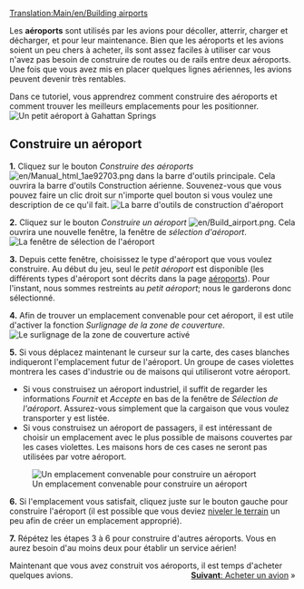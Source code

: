 [[Translation:Main/en/Building airports]]{{en/-}}{{fr/Tutoriel}}

Les '''aéroports''' sont utilisés par les avions pour décoller, atterrir, charger et décharger, et pour leur maintenance. Bien que les aéroports et les avions soient un peu chers à acheter, ils sont assez faciles à utiliser car vous n'avez pas besoin de construire de routes ou de rails entre deux aéroports. Une fois que vous avez mis en placer quelques lignes aériennes, les avions peuvent devenir très rentables.

Dans ce tutoriel, vous apprendrez comment construire des aéroports et comment trouver les meilleurs emplacements pour les positionner.
[[File:en/Build-airport-1.png|frame|none|Un petit aéroport à Gahattan Springs]]

==Construire un aéroport==

'''1.''' Cliquez sur le bouton ''Construire des aéroports'' [[File:en/Manual html 1ae92703.png]] dans la barre d'outils principale. Cela ouvrira la barre d'outils Construction aérienne. Souvenez-vous que vous pouvez faire un clic droit sur n'importe quel bouton si vous voulez une description de ce qu'il fait.
[[File:en/Airport construction.png|frame|none|La barre d'outils de construction d'aéroport]]

'''2.''' Cliquez sur le bouton ''Construire un aéroport'' [[File:en/Build airport.png]]. Cela ouvrira une nouvelle fenêtre, la fenêtre de ''sélection d'aéroport''.
[[File:en/Build-airport-2.png|frame|none|La fenêtre de sélection de l'aéroport]]

'''3.''' Depuis cette fenêtre, choisissez le type d'aéroport que vous voulez construire. Au début du jeu, seul le ''petit aéroport'' est disponible (les différents types d'aéroport sont décrits dans la page [[Main/fr/Aéroports|aéroports]]). Pour l'instant, nous sommes restreints au ''petit aéroport''; nous le garderons donc sélectionné.

'''4.''' Afin de trouver un emplacement convenable pour cet aéroport, il est utile d'activer la fonction ''Surlignage de la zone de couverture''.
[[File:en/Coverage-area-highlight.png|frame|none|Le surlignage de la zone de couverture activé]]

'''5.''' Si vous déplacez maintenant le curseur sur la carte, des cases blanches indiqueront l'emplacement futur de l'aéroport. Un groupe de cases violettes montrera les cases d'industrie ou de maisons qui utiliseront votre aéroport.
* Si vous construisez un aéroport industriel, il suffit de regarder les informations ''Fournit'' et ''Accepte'' en bas de la fenêtre de ''Sélection de l'aéroport''. Assurez-vous simplement que la cargaison que vous voulez transporter y est listée.
* Si vous construisez un aéroport de passagers, il est intéressant de choisir un emplacement avec le plus possible de maisons couvertes par les cases violettes. Les maisons hors de ces cases ne seront pas utilisées par votre aéroport.
[[File:en/Build-airport-3.png|frame|none|Un emplacement convenable pour construire un aéroport]]

'''6.''' Si l'emplacement vous satisfait, cliquez juste sur le bouton gauche pour construire l'aéroport (il est possible que vous deviez [[Main/fr/Aménagement Paysager|niveler le terrain]] un peu afin de créer un emplacement approprié).

'''7.''' Répétez les étapes 3 à 6 pour construire d'autres aéroports. Vous en aurez besoin d'au moins deux pour établir un service aérien!


Maintenant que vous avez construit vos aéroports, il est temps d'acheter quelques avions.
<span style="float: right">[[Main/fr/Achat d'avions|'''Suivant''': Acheter un avion]] &raquo;</span>
